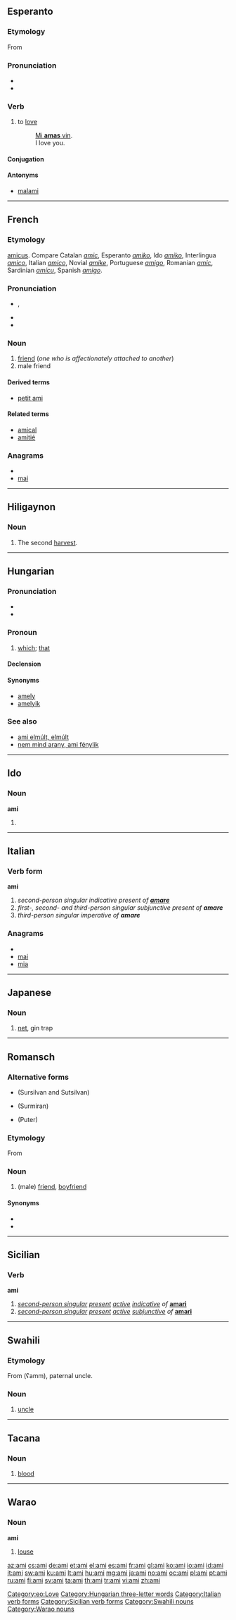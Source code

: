 {{also|AMI}}
==Esperanto==

===Etymology===
From {{etyl|it|eo}} {{term|lang=it|amare}}

===Pronunciation===
* {{IPA|/ˈami/|lang=eo}}
* {{hyphenation|a|mi}}

===Verb===
{{eo-verb|am}}

# to [[love]]
#: [[mi amas vin|Mi '''amas''' vin]].
#: I love you.

====Conjugation====
{{eo-conj|am}}

====Antonyms====
* [[malami]]

[[Category:eo:Love]]
{{eo BRO|2}}
{{eo GCSE|8}}
{{Universala Vortaro}}

----

==French==

===Etymology===
{{etyl|la|fr}} [[amicus]]. Compare Catalan ''[[amic]]'', Esperanto ''[[amiko]]'', Ido ''[[amiko]]'', Interlingua ''[[amico]]'', Italian ''[[amico]]'', Novial ''[[amike]]'', Portuguese ''[[amigo]]'', Romanian ''[[amic]]'', Sardinian ''[[amícu]]'', Spanish ''[[amigo]]''.

===Pronunciation===
* {{IPA|/a.mi/|lang=fr}}, {{X-SAMPA|/a.mi/|lang=fr}}
*: {{audio|Fr-ami.ogg|Audio (France, Paris)}}
* {{homophones|amict|amicts|amie|amies|amis|lang=fr}}
* {{hyphenation|a|mi|lang=fr}}

===Noun===
{{fr-noun|m|f=amie}}

# [[friend]] (''one who is affectionately attached to another'')
# male friend

====Derived terms====
* [[petit ami]]

====Related terms====
* [[amical]]
* [[amitié]]

===Anagrams===
* {{alphagram|aim}}
* [[mai#French|mai]]

----

==Hiligaynon==

===Noun===
{{hil-noun|ami|and=amí}}

# The second [[harvest]].

----

==Hungarian==

===Pronunciation===
* {{IPA|/ˈɒmi/|lang=hu}}
* {{hyphenation|ami}}

===Pronoun===
{{hu-pronoun|relative}}

# {{relative|lang=hu}} [[which]]; [[that]]

====Declension====
{{hu-decl-k-front1|am|i}}{{hu-pos-tek|ami|je}}

====Synonyms====
* [[amely]]
* [[amelyik]]

===See also===
* [[ami elmúlt, elmúlt]]
* [[nem mind arany, ami fénylik]]

[[Category:Hungarian three-letter words]]

----

==Ido==

===Noun===
'''ami'''

# {{plural of|[[amo #Ido|amo]]|lang=io}}

----

==Italian==

===Verb form===
'''ami'''

# ''second-person singular indicative present of '''[[amare]]'''''
# ''first-, second- and third-person singular subjunctive present of '''amare'''''
# ''third-person singular imperative of '''amare'''''

===Anagrams===
* {{alphagram|aim}}
* [[mai#Italian|mai]]
* [[mia#Italian|mia]]

[[Category:Italian verb forms]]

----

==Japanese==

===Noun===
{{ja-noun|r|hira=あみ}}

# {{ja-def|網}} [[net]], gin trap

----

==Romansch==

===Alternative forms===
* {{l|rm|amitg}} (Sursilvan and Sutsilvan)
* {{l|rm|amei}} (Surmiran)
* {{l|rm|amih}} (Puter)

===Etymology===
From {{etyl|la|rm}} {{term|amicus|amīcus|lang=la}}

===Noun===
{{infl|rm|noun|g=m|feminine|amia|masculine plural|amis|feminine plural|amias}}

# (male) [[friend]], [[boyfriend]] {{italbrac|Grischun and Vallader}}

====Synonyms====
* {{l|rm|camarat}}
* {{l|rm|cumpogn}}

----

==Sicilian==

===Verb===
'''ami'''

# ''[[second-person singular]]  [[present tense|present]] [[active voice|active]] [[indicative mood|indicative]] of'' '''[[amari#Sicilian|amari]]'''
# ''[[second-person singular]]  [[present tense|present]] [[active voice|active]] [[subjunctive]] of'' '''[[amari#Sicilian|amari]]'''

[[Category:Sicilian verb forms]]

----

==Swahili==

===Etymology===
From {{etyl|ar|sw}} {{Arab|[[عم]]}} (ʕamm), paternal uncle.

===Noun===
{{sw-noun}}

# [[uncle]]

[[Category:Swahili nouns]]

----

==Tacana==

===Noun===
{{infl|tna|noun}}

# [[blood]]

----

==Warao==

===Noun===
'''ami'''

# [[louse]]

[[Category:Warao nouns]]

[[az:ami]]
[[cs:ami]]
[[de:ami]]
[[et:ami]]
[[el:ami]]
[[es:ami]]
[[fr:ami]]
[[gl:ami]]
[[ko:ami]]
[[io:ami]]
[[id:ami]]
[[it:ami]]
[[sw:ami]]
[[ku:ami]]
[[lt:ami]]
[[hu:ami]]
[[mg:ami]]
[[ja:ami]]
[[no:ami]]
[[oc:ami]]
[[pl:ami]]
[[pt:ami]]
[[ru:ami]]
[[fi:ami]]
[[sv:ami]]
[[ta:ami]]
[[th:ami]]
[[tr:ami]]
[[vi:ami]]
[[zh:ami]]